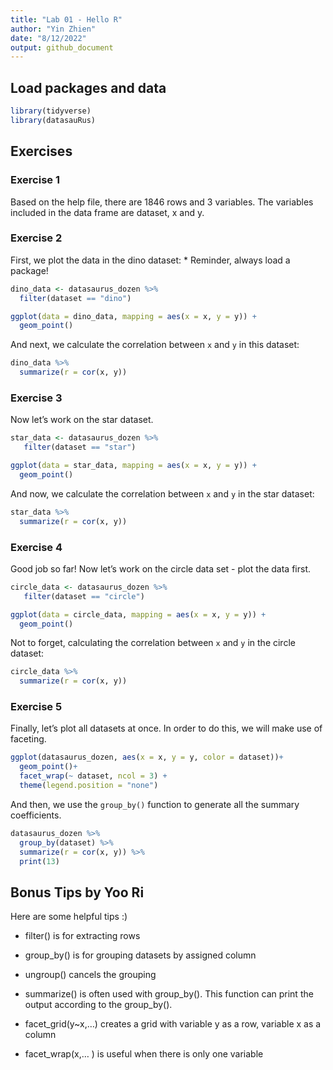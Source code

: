 ```yaml
---
title: "Lab 01 - Hello R"
author: "Yin Zhien"
date: "8/12/2022"
output: github_document
---
```


## Load packages and data

```r
library(tidyverse) 
library(datasauRus)
```

## Exercises

### Exercise 1

Based on the help file, there are 1846 rows and 3 variables. 
The variables included in the data frame are dataset, x and y.

### Exercise 2

First, we plot the data in the dino dataset: 
* Reminder, always load a package!

```r
dino_data <- datasaurus_dozen %>%
  filter(dataset == "dino")

ggplot(data = dino_data, mapping = aes(x = x, y = y)) +
  geom_point()
```

And next, we calculate the correlation between `x` and `y` in this dataset:

```r
dino_data %>%
  summarize(r = cor(x, y))
```

### Exercise 3

Now let's work on the star dataset.


```r

star_data <- datasaurus_dozen %>%
   filter(dataset == "star")

ggplot(data = star_data, mapping = aes(x = x, y = y)) +
  geom_point()

```

And now, we calculate the correlation between `x` and `y` in the star dataset:

```r

star_data %>%
  summarize(r = cor(x, y))

```

### Exercise 4

Good job so far! Now let's work on the circle data set - plot the data first.

```r

circle_data <- datasaurus_dozen %>%
   filter(dataset == "circle")

ggplot(data = circle_data, mapping = aes(x = x, y = y)) +
  geom_point()

```

Not to forget, calculating the correlation between `x` and `y` in the circle dataset:

```r

circle_data %>%
  summarize(r = cor(x, y))

```

### Exercise 5

Finally, let's plot all datasets at once. In order to do this, we will make use of faceting.

```r

ggplot(datasaurus_dozen, aes(x = x, y = y, color = dataset))+
  geom_point()+
  facet_wrap(~ dataset, ncol = 3) +
  theme(legend.position = "none")

```

And then, we use the `group_by()` function to generate all the summary coefficients.

```r

datasaurus_dozen %>%
  group_by(dataset) %>%
  summarize(r = cor(x, y)) %>%
  print(13)

```


## Bonus Tips by Yoo Ri

Here are some helpful tips :) 

* filter() is for extracting rows

* group_by() is for grouping datasets by assigned column 
* ungroup() cancels the grouping 

* summarize()  is often used with group_by(). This function can print the output according to the group_by().

* facet_grid(y~x,...) creates a grid with variable y as a row, variable x as a column  
* facet_wrap(x,... ) is useful when there is only one variable
